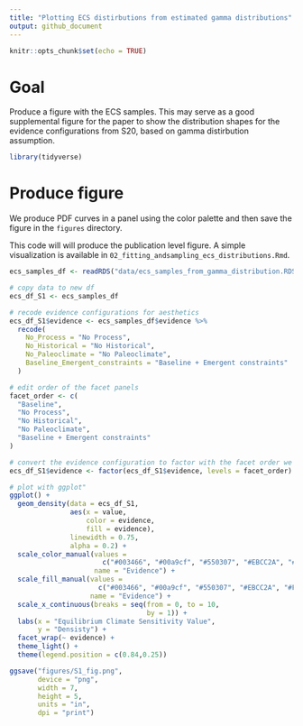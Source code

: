 ```yaml
---
title: "Plotting ECS distirbutions from estimated gamma distributions"
output: github_document
---
```


```r
knitr::opts_chunk$set(echo = TRUE)
```

# Goal 

Produce a figure with the ECS samples. This may serve as a good supplemental figure for the paper to show the distribution shapes for the evidence configurations from S20, based on gamma distirbution assumption. 

```r
library(tidyverse)
```
# Produce figure

We produce PDF curves in a panel using the color palette and then save the figure in the `figures` directory.

This code will will produce the publication level figure. A simple visualization is available in `02_fitting_andsampling_ecs_distributions.Rmd`.

```r
ecs_samples_df <- readRDS("data/ecs_samples_from_gamma_distribution.RDS")

# copy data to new df
ecs_df_S1 <- ecs_samples_df

# recode evidence configurations for aesthetics
ecs_df_S1$evidence <- ecs_samples_df$evidence %>%
  recode(
    No_Process = "No Process",
    No_Historical = "No Historical",
    No_Paleoclimate = "No Paleoclimate",
    Baseline_Emergent_constraints = "Baseline + Emergent constraints"
  )

# edit order of the facet panels
facet_order <- c(
  "Baseline",
  "No Process",
  "No Historical",
  "No Paleoclimate",
  "Baseline + Emergent constraints"
)

# convert the evidence configuration to factor with the facet order we want
ecs_df_S1$evidence <- factor(ecs_df_S1$evidence, levels = facet_order)

# plot with ggplot"
ggplot() +
  geom_density(data = ecs_df_S1,
               aes(x = value, 
                   color = evidence,
                   fill = evidence),
               linewidth = 0.75, 
               alpha = 0.2) +
  scale_color_manual(values = 
                       c("#003466", "#00a9cf", "#550307", "#EBCC2A", "#F21A00"), 
                     name = "Evidence") +
  scale_fill_manual(values = 
                      c("#003466", "#00a9cf", "#550307", "#EBCC2A", "#F21A00"), 
                    name = "Evidence") +
  scale_x_continuous(breaks = seq(from = 0, to = 10, 
                                  by = 1)) +
  labs(x = "Equilibrium Climate Sensitivity Value",
       y = "Densisty") +
  facet_wrap(~ evidence) +
  theme_light() +
  theme(legend.position = c(0.84,0.25))

ggsave("figures/S1_fig.png",
       device = "png",
       width = 7,
       height = 5,
       units = "in",
       dpi = "print")
```

